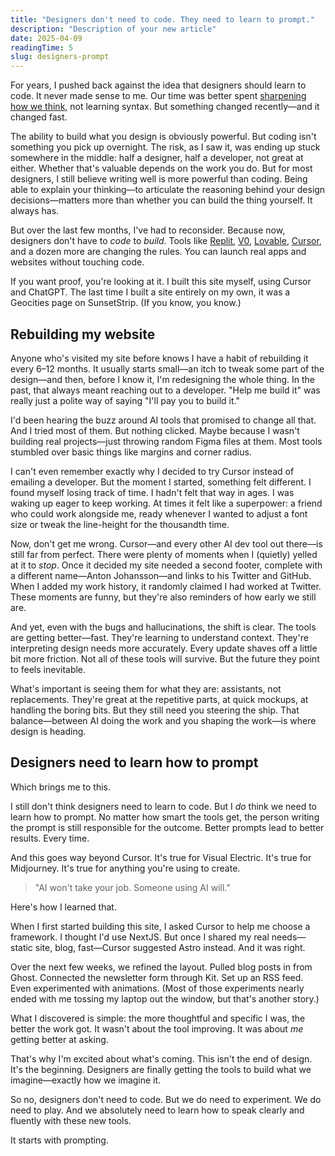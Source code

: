 ```yaml
---
title: "Designers don't need to code. They need to learn to prompt."
description: "Description of your new article"
date: 2025-04-09
readingTime: 5
slug: designers-prompt
---
```


For years, I pushed back against the idea that designers should learn to code. It never made sense to me. Our time was better spent [sharpening how we think,](designers-write) not learning syntax. But something changed recently—and it changed fast.

The ability to build what you design is obviously powerful. But coding isn't something you pick up overnight. The risk, as I saw it, was ending up stuck somewhere in the middle: half a designer, half a developer, not great at either. Whether that's valuable depends on the work you do. But for most designers, I still believe writing well is more powerful than coding. Being able to explain your thinking—to articulate the reasoning behind your design decisions—matters more than whether you can build the thing yourself. It always has.

But over the last few months, I've had to reconsider. Because now, designers don't have to *code* to *build*. Tools like [Replit](https://replit.com), [V0](https://v0.dev), [Lovable](https://lovable.dev), [Cursor](https://cursor.sh), and a dozen more are changing the rules. You can launch real apps and websites without touching code.

If you want proof, you're looking at it. I built this site myself, using Cursor and ChatGPT. The last time I built a site entirely on my own, it was a Geocities page on SunsetStrip. (If you know, you know.)

## Rebuilding my website

Anyone who's visited my site before knows I have a habit of rebuilding it every 6–12 months. It usually starts small—an itch to tweak some part of the design—and then, before I know it, I'm redesigning the whole thing. In the past, that always meant reaching out to a developer. "Help me build it" was really just a polite way of saying "I'll pay you to build it."

I'd been hearing the buzz around AI tools that promised to change all that. And I tried most of them. But nothing clicked. Maybe because I wasn't building real projects—just throwing random Figma files at them. Most tools stumbled over basic things like margins and corner radius.

I can't even remember exactly why I decided to try Cursor instead of emailing a developer. But the moment I started, something felt different. I found myself losing track of time. I hadn't felt that way in ages. I was waking up eager to keep working. At times it felt like a superpower: a friend who could work alongside me, ready whenever I wanted to adjust a font size or tweak the line-height for the thousandth time.

Now, don't get me wrong. Cursor—and every other AI dev tool out there—is still far from perfect. There were plenty of moments when I (quietly) yelled at it to *stop*. Once it decided my site needed a second footer, complete with a different name—Anton Johansson—and links to his Twitter and GitHub. When I added my work history, it randomly claimed I had worked at Twitter. These moments are funny, but they're also reminders of how early we still are.

And yet, even with the bugs and hallucinations, the shift is clear. The tools are getting better—fast. They're learning to understand context. They're interpreting design needs more accurately. Every update shaves off a little bit more friction. Not all of these tools will survive. But the future they point to feels inevitable.

What's important is seeing them for what they are: assistants, not replacements. They're great at the repetitive parts, at quick mockups, at handling the boring bits. But they still need you steering the ship. That balance—between AI doing the work and you shaping the work—is where design is heading.

## Designers need to learn how to prompt

Which brings me to this.

I still don't think designers need to learn to code. But I *do* think we need to learn how to prompt. No matter how smart the tools get, the person writing the prompt is still responsible for the outcome. Better prompts lead to better results. Every time.

And this goes way beyond Cursor. It's true for Visual Electric. It's true for Midjourney. It's true for anything you're using to create.

>"AI won't take your job. Someone using AI will."

Here's how I learned that.

When I first started building this site, I asked Cursor to help me choose a framework. I thought I'd use NextJS. But once I shared my real needs—static site, blog, fast—Cursor suggested Astro instead. And it was right.

Over the next few weeks, we refined the layout. Pulled blog posts in from Ghost. Connected the newsletter form through Kit. Set up an RSS feed. Even experimented with animations. (Most of those experiments nearly ended with me tossing my laptop out the window, but that's another story.)

What I discovered is simple: the more thoughtful and specific I was, the better the work got. It wasn't about the tool improving. It was about *me* getting better at asking.

That's why I'm excited about what's coming. This isn't the end of design. It's the beginning. Designers are finally getting the tools to build what we imagine—exactly how we imagine it.

So no, designers don't need to code. But we do need to experiment. We do need to play. And we absolutely need to learn how to speak clearly and fluently with these new tools.

It starts with prompting.